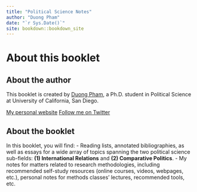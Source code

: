 ```yaml
--- 
title: "Political Science Notes"
author: "Duong Pham"
date: "`r Sys.Date()`"
site: bookdown::bookdown_site
---
```


# About this booklet

## About the author
This booklet is created by [Duong Pham](https://polisci.ucsd.edu/grad/current-students/index.html), a Ph.D. student in Political Science at University of California, San Diego.

[My personal website](https://www.duongtpham.com/)
[Follow me on Twitter](https://twitter.com/home)

## About the booklet
In this booklet, you will find:
- Reading lists, annotated bibliographies, as well as essays for a wide array of topics spanning the two political science sub-fields: **(1) International Relations** and **(2) Comparative Politics**.
- My notes for matters related to research methodologies, including recommended self-study resources (online courses, videos, webpages, etc.), personal notes for methods classes' lectures, recommended tools, etc.
